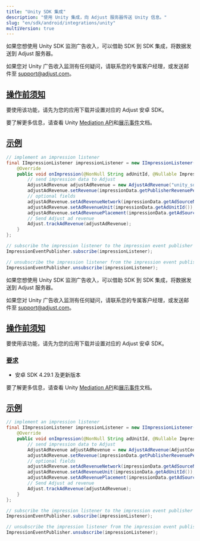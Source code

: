 ```yaml
---
title: "Unity SDK 集成"
description: "使用 Unity 集成，向 Adjust 服务器传送 Unity 信息。"
slug: "en/sdk/android/integrations/unity"
multiVersion: true
---
```

<sdkversion version="v5"> 

如果您想使用 Unity SDK 监测广告收入，可以借助 SDK 到 SDK 集成，将数据发送到 Adjust 服务器。
<callout type="note"> 

如果您对 Unity 广告收入监测有任何疑问，请联系您的专属客户经理，或发送邮件至 [support@adjust.com](mailto:support@adjust.com)。
</Callout> 

[操作前须知](before-you-begin)
-------------------------

要使用该功能，请先为您的应用下载并设置对应的 Adjust 安卓 SDK。

要了解更多信息，请查看 Unity [Mediation API](https://docs.unity.com/mediation/APIReferenceAndroid.html)和[展示事件](https://docs.unity.com/mediation/SDKIntegrationAndroidImpressionEvents.html)文档。

[示例](example)
-------------

```java
// implement an impression listener
final IImpressionListener impressionListener = new IImpressionListener() {
    @Override
    public void onImpression(@NonNull String adUnitId, @Nullable ImpressionData impressionData) {
        // send impression data to Adjust
        AdjustAdRevenue adjustAdRevenue = new AdjustAdRevenue("unity_sdk");
        adjustAdRevenue.setRevenue(impressionData.getPublisherRevenuePerImpression(), impressionData.getCurrency());
        // optional fields
        adjustAdRevenue.setAdRevenueNetwork(impressionData.getAdSourceName());
        adjustAdRevenue.setAdRevenueUnit(impressionData.getAdUnitId());
        adjustAdRevenue.setAdRevenuePlacement(impressionData.getAdSourceInstance());
        // Send Adjust ad revenue
        Adjust.trackAdRevenue(adjustAdRevenue);
    }
};

// subscribe the impression listener to the impression event publisher
ImpressionEventPublisher.subscribe(impressionListener);

// unsubscribe the impression listener from the impression event publisher
ImpressionEventPublisher.unsubscribe(impressionListener);
```

</SdkVersion> <sdkversion version="v4"> 

如果您想使用 Unity SDK 监测广告收入，可以借助 SDK 到 SDK 集成，将数据发送到 Adjust 服务器。
<callout type="note"> 

如果您对 Unity 广告收入监测有任何疑问，请联系您的专属客户经理，或发送邮件至 [support@adjust.com](mailto:support@adjust.com)。
</Callout> 

[操作前须知](before-you-begin)
-------------------------

要使用该功能，请先为您的应用下载并设置对应的 Adjust 安卓 SDK。

### [要求](requirements)

* 安卓 SDK 4\.29\.1 及更新版本

要了解更多信息，请查看 Unity [Mediation API](https://docs.unity.com/mediation/APIReferenceAndroid.html)和[展示事件](https://docs.unity.com/mediation/SDKIntegrationAndroidImpressionEvents.html)文档。

[示例](examples)
--------------

<tabs> <tab title="Java"> 

```java
// implement an impression listener
final IImpressionListener impressionListener = new IImpressionListener() {
    @Override
    public void onImpression(@NonNull String adUnitId, @Nullable ImpressionData impressionData) {
        // send impression data to Adjust
        AdjustAdRevenue adjustAdRevenue = new AdjustAdRevenue(AdjustConfig.AD_REVENUE_UNITY);
        adjustAdRevenue.setRevenue(impressionData.getPublisherRevenuePerImpression(), impressionData.getCurrency());
        // optional fields
        adjustAdRevenue.setAdRevenueNetwork(impressionData.getAdSourceName());
        adjustAdRevenue.setAdRevenueUnit(impressionData.getAdUnitId());
        adjustAdRevenue.setAdRevenuePlacement(impressionData.getAdSourceInstance());
        // Send Adjust ad revenue
        Adjust.trackAdRevenue(adjustAdRevenue);
    }
};

// subscribe the impression listener to the impression event publisher
ImpressionEventPublisher.subscribe(impressionListener);

// unsubscribe the impression listener from the impression event publisher
ImpressionEventPublisher.unsubscribe(impressionListener);
```

</Tab> </Tabs> </SdkVersion>

